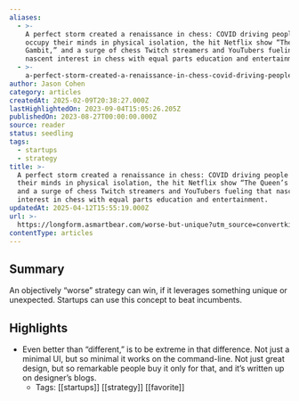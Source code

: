 ```yaml
---
aliases:
  - >-
    A perfect storm created a renaissance in chess: COVID driving people to
    occupy their minds in physical isolation, the hit Netflix show “The Queen’s
    Gambit,” and a surge of chess Twitch streamers and YouTubers fueling that
    nascent interest in chess with equal parts education and entertainment.
  - >-
    a-perfect-storm-created-a-renaissance-in-chess-covid-driving-people-to-occupy-their-minds-in-physical-isolation-the-hit-netflix-show-“the-queen’s-gambit”-and-a-surge-of-chess-twitch-streamers-and-youtubers-fueling-that-nascent-interest-in-chess-with
author: Jason Cohen
category: articles
createdAt: 2025-02-09T20:38:27.000Z
lastHighlightedOn: 2023-09-04T15:05:26.205Z
publishedOn: 2023-08-27T00:00:00.000Z
source: reader
status: seedling
tags:
  - startups
  - strategy
title: >-
  A perfect storm created a renaissance in chess: COVID driving people to occupy
  their minds in physical isolation, the hit Netflix show “The Queen’s Gambit,”
  and a surge of chess Twitch streamers and YouTubers fueling that nascent
  interest in chess with equal parts education and entertainment.
updatedAt: 2025-04-12T15:55:19.000Z
url: >-
  https://longform.asmartbear.com/worse-but-unique?utm_source=convertkit&utm_medium=email&utm_campaign=asmartbear_newsletter
contentType: articles
---
```

## Summary

An objectively “worse” strategy can win, if it leverages something unique or unexpected. Startups can use this concept to beat incumbents.

## Highlights

- Even better than “different,” is to be extreme in that difference. Not just a minimal UI, but so minimal it works on the command-line. Not just great design, but so remarkable people buy it only for that, and it’s written up on designer’s blogs.
    - Tags: [[startups]] [[strategy]] [[favorite]]

